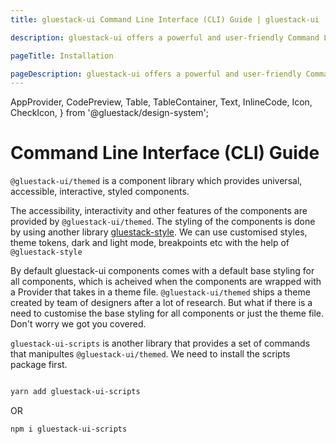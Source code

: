 ```yaml
---
title: gluestack-ui Command Line Interface (CLI) Guide | gluestack-ui

description: gluestack-ui offers a powerful and user-friendly Command Line Interface (CLI) to streamline your development experience. The CLI includes commands for initial installation setup, adding, updating, or removing components in your project. The following is a list of commands provided by gluestack-ui CLI

pageTitle: Installation

pageDescription: gluestack-ui offers a powerful and user-friendly Command Line Interface (CLI) to streamline your development experience. The CLI includes commands for initial installation setup, adding, updating, or removing components in your project. The following is a list of commands provided by gluestack-ui CLI
---
```


  AppProvider,
  CodePreview,
  Table,
  TableContainer,
  Text,
  InlineCode,
  Icon,
  CheckIcon,
} from '@gluestack/design-system';

<Meta title="CLI/gluestack-ui-scripts" />

# Command Line Interface (CLI) Guide

`@gluestack-ui/themed` is a component library which provides universal, accessible, interactive, styled components.

The accessibility, interactivity and other features of the components are provided by `@gluestack-ui/themed`. The styling of the components is done by using another library [gluestack-style](https://style.gluestack.io/). We can use customised styles, theme tokens, dark and light mode, breakpoints etc with the help of `@gluestack-style`

By default gluestack-ui components comes with a default base styling for all components, which is acheived when the components are wrapped with a Provider that takes in a theme file. `@gluestack-ui/themed` ships a theme created by team of designers after a lot of research. But what if there is a need to customise the base styling for all components or just the theme file. Don't worry we got you covered.

`gluestack-ui-scripts` is another library that provides a set of commands that manipultes `@gluestack-ui/themed`. We need to install the scripts package first.

```bash

yarn add gluestack-ui-scripts
```

OR

```bash
npm i gluestack-ui-scripts

```
